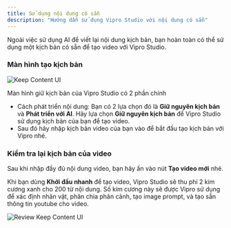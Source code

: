 ```yaml
---
title: Sử dụng nội dung có sẵn
description: "Hướng dẫn sử dụng Vipro Studio với nội dung có sẵn"
---
```


Ngoài việc sử dụng AI để viết lại nội dung kịch bản, bạn hoàn toàn có thể sử dụng một kịch bản có sẵn để tạo video với Vipro Studio.

### Màn hình tạo kịch bản

<img
  src="/images/usage/create-content/keep-content.jpeg"
  alt="Keep Content UI"
  className="rounded-lg"
/>

Màn hình giữ kịch bản của Vipro Studio có 2 phần chính

- Cách phát triển nội dung: Bạn có 2 lựa chọn đó là **Giữ nguyên kịch bản** và **Phát triển với AI**.
  Hãy lựa chọn **Giữ nguyên kịch bản** để Vipro Studio sử dụng kịch bản của bạn để tạo video.
- Sau đó hãy nhập kịch bản video của bạn vào để bắt đầu tạo kịch bản với Vipro nhé.

### Kiểm tra lại kịch bản của video

Sau khi nhập đầy đủ nội dung video, bạn hãy ấn vào nút **Tạo video mới** nhé.

Khi bạn dùng **Khởi đầu nhanh** để tạo video, Vipro Studio sẽ thu phí 2 kim cương xanh cho 200 từ nội dung. Số kim cương này
sẽ được Vipro sử dụng để xác định nhân vật, phân chia phân cảnh, tạo image prompt, và tạo sẵn thông tin youtube cho video.

<img
  src="/images/usage/create-content/review-keep-content.jpeg"
  alt="Review Keep Content UI"
  className="rounded-lg"
/>
